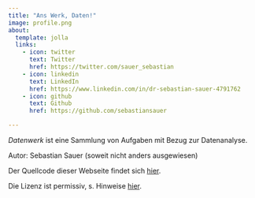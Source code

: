 ```yaml
---
title: "Ans Werk, Daten!"
image: profile.png
about:
  template: jolla
  links:
    - icon: twitter
      text: Twitter
      href: https://twitter.com/sauer_sebastian
    - icon: linkedin
      text: LinkedIn
      href: https://www.linkedin.com/in/dr-sebastian-sauer-4791762
    - icon: github
      text: Github
      href: https://github.com/sebastiansauer

---
```


*Datenwerk*  ist eine Sammlung von Aufgaben mit Bezug zur Datenanalyse.

Autor: Sebastian Sauer (soweit nicht anders ausgewiesen)

Der Quellcode dieser Webseite findet sich [hier](https://github.com/sebastiansauer/datenwerk2).

Die Lizenz ist permissiv, s. Hinweise [hier](https://github.com/sebastiansauer/datenwerk/blob/main/LICENSE).



